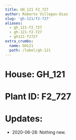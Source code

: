 ```yaml
---
title: GH_121 F2_727
author: Roberto Villegas-Diaz
slug: 'gh-121/f2-727'
aliases:
  - gh_121-f2_727
  - gh-121-f2-727
  - gh121-f2727
extra_crumbs:
  name: GH121
  path: /label/gh-121
---
```


# **House**: GH_121
# **Plant ID**: F2_727
# **Updates**: 
 - 2020-06-28: Nothing new.

